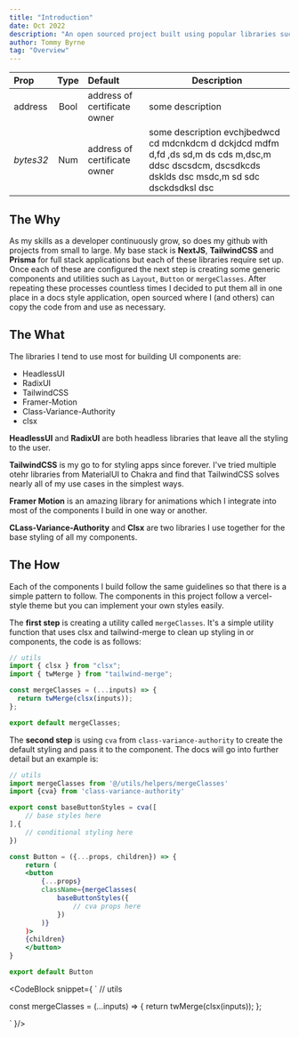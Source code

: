 ```yaml
---
title: "Introduction"
date: Oct 2022
description: "An open sourced project built using popular libraries such as NextJS, RadixUI, HeadlessUI, TailwindCSS and Framer-Motion. Each component or utility can be edited and adjusted to fit your projects needs."
author: Tommy Byrne
tag: "Overview"
---
```


| Prop                                        |            Type             | Default                                        | Description                                                                                                                                          |
| :------------------------------------------ | :-------------------------: | :--------------------------------------------- | ---------------------------------------------------------------------------------------------------------------------------------------------------- |
| <TableProp type='solid'>address</TableProp> | <TableProp>Bool</TableProp> | <NoWrap> address of certificate owner</NoWrap> | some description                                                                                                                                     |
| _bytes32_                                   | <TableProp>Num</TableProp>  | <NoWrap> address of certificate owner</NoWrap> | some description evchjbedwcd cd mdcnkdcm d dckjdcd mdfm d,fd ,ds sd,m ds cds m,dsc,m ddsc dscsdcm, dscsdkcds dsklds dsc msdc,m sd sdc dsckdsdksl dsc |

## The Why

As my skills as a developer continuously grow, so does my github with projects from small to large. My base stack is **NextJS**, **TailwindCSS** and **Prisma** for full stack applications but each of these libraries require set up. Once each of these are configured the next step is creating some generic components and utilities such as `Layout`, `Button` or `mergeClasses`. After repeating these processes countless times I decided to put them all in one place in a docs style application, open sourced where I (and others) can copy the code from and use as necessary.

## The What

The libraries I tend to use most for building UI components are:

- HeadlessUI
- RadixUI
- TailwindCSS
- Framer-Motion
- Class-Variance-Authority
- clsx

**HeadlessUI** and **RadixUI** are both headless libraries that leave all the styling to the user.

**TailwindCSS** is my go to for styling apps since forever. I've tried multiple otehr libraries from MaterialUI to Chakra and find that TailwindCSS solves nearly all of my use cases in the simplest ways.

**Framer Motion** is an amazing library for animations which I integrate into most of the components I build in one way or another.

**CLass-Variance-Authority** and **Clsx** are two libraries I use together for the base styling of all my components.

## The How

Each of the components I build follow the same guidelines so that there is a simple pattern to follow. The components in this project follow a vercel-style theme but you can implement your own styles easily.

The **first step** is creating a utility called `mergeClasses`. It's a simple utility function that uses clsx and tailwind-merge to clean up styling in or components, the code is as follows:

```jsx
// utils
import { clsx } from "clsx";
import { twMerge } from "tailwind-merge";

const mergeClasses = (...inputs) => {
  return twMerge(clsx(inputs));
};

export default mergeClasses;
```

The **second step** is using `cva` from `class-variance-authority` to create the default styling and pass it to the component. The docs will go into further detail but an example is:

```jsx
// utils
import mergeClasses from '@/utils/helpers/mergeClasses'
import {cva} from 'class-variance-authority'

export const baseButtonStyles = cva([
    // base styles here
],{
    // conditional styling here
})

const Button = ({...props, children}) => {
    return (
    <button
        {...props}
        className={mergeClasses(
            baseButtonStyles({
                // cva props here
            })
        )}
    )>
    {children}
    </button>
}

export default Button
```

<CodeBlock
    snippet={
        `
// utils

const mergeClasses = (...inputs) => {
return twMerge(clsx(inputs));
};

`
    }/>
